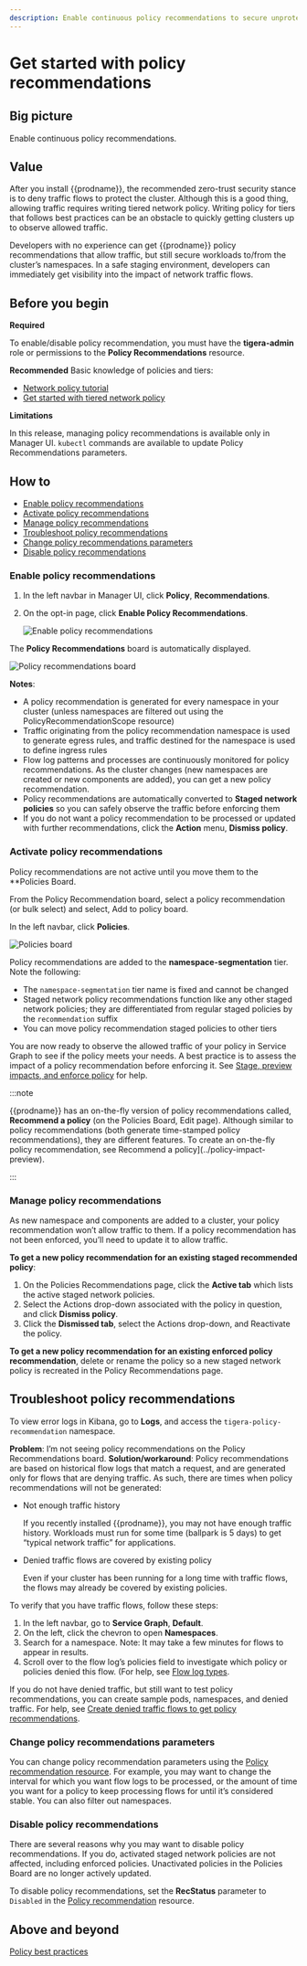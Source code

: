 ```yaml
---
description: Enable continuous policy recommendations to secure unprotected namespaces or workloads.
---
```


# Get started with policy recommendations

## Big picture

Enable continuous policy recommendations.

## Value

After you install {{prodname}}, the recommended zero-trust security stance is to deny traffic flows to protect the cluster. Although this is a good thing, allowing traffic requires writing tiered network policy. Writing policy for tiers that follows best practices can be an obstacle to quickly getting clusters up to observe allowed traffic. 

Developers with no experience can get {{prodname}} policy recommendations that allow traffic, but still secure workloads to/from the cluster’s namespaces. In a safe staging environment, developers can immediately get visibility into the impact of network traffic flows. 

## Before you begin

**Required**

To enable/disable policy recommendation, you must have the **tigera-admin** role or permissions to the **Policy Recommendations** resource. 

**Recommended**
Basic knowledge of policies and tiers:
- [Network policy tutorial](../network-policy/policy-tiers/policy-tutorial-ui)
- [Get started with tiered network policy](../network-policy/policy-tiers/tiered-policy)

**Limitations**

In this release, managing policy recommendations is available only in Manager UI. `kubectl` commands are available to update Policy Recommendations parameters.

## How to

- [Enable policy recommendations](#enable-policy-recommendations)
- [Activate policy recommendations](#activate-policy-recommendations) 
- [Manage policy recommendations](#manage-policy-recommendations)
- [Troubleshoot policy recommendations](#troubleshoot-policy-recommendations)
- [Change policy recommendations parameters](#change-policy-recommendations-parameters)
- [Disable policy recommendations](#disable-policy-recommendations)

### Enable policy recommendations

1. In the left navbar in Manager UI, click **Policy**, **Recommendations**.
1. On the opt-in page, click **Enable Policy Recommendations**.

   ![Enable policy recommendations](/img/calico-enterprise/enable-policy-recommendations.png)

The **Policy Recommendations** board is automatically displayed. 

![Policy recommendations board](/img/calico-enterprise/policy-recommendations-board.png)

**Notes**:
- A policy recommendation is generated for every namespace in your cluster (unless namespaces are filtered out using the PolicyRecommendationScope resource)
- Traffic originating from the policy recommendation namespace is used to generate egress rules, and traffic destined for the namespace is used to define ingress rules
- Flow log patterns and processes are continuously monitored for policy recommendations. As the cluster changes (new namespaces are created or new components are added), you can get a new policy recommendation. 
- Policy recommendations are automatically converted to **Staged network policies** so you can safely observe the traffic before enforcing them
- If you do not want a policy recommendation to be processed or updated with further recommendations, click the **Action** menu, **Dismiss policy**. 

### Activate policy recommendations

Policy recommendations are not active until you move them to the **Policies Board. 

From the Policy Recommendation board, select a policy recommendation (or bulk select) and select, Add to policy board.  

In the left navbar, click **Policies**.

![Policies board](/img/calico-enterprise/policy-recommendations-tier.png)

Policy recommendations are added to the **namespace-segmentation** tier. Note the following:

- The `namespace-segmentation` tier name is fixed and cannot be changed
- Staged network policy recommendations function like any other staged network policies; they are differentiated from regular staged policies by the `recommendation` suffix
- You can move policy recommendation staged policies to other tiers

You are now ready to observe the allowed traffic of your policy in Service Graph to see if the policy meets your needs. A best practice is to assess the impact of a policy recommendation before enforcing it. See [Stage, preview impacts, and enforce policy](staged-network-policies.mdx) for help. 

:::note 

{{prodname}} has an on-the-fly version of policy recommendations called, **Recommend a policy** (on the Policies Board, Edit page). Although similar to policy recommendations (both generate time-stamped policy recommendations), they are different features. To create an on-the-fly policy recommendation, see Recommend a policy](../policy-impact-preview). 

:::

### Manage policy recommendations

As new namespace and components are added to a cluster, your policy recommendation won’t allow traffic to them. If a policy recommendation has not been enforced, you’ll need to update it to allow traffic.

**To get a new policy recommendation for an existing staged recommended policy**:

1. On the Policies Recommendations page, click the **Active tab** which lists the active staged network policies. 
1. Select the Actions drop-down associated with the policy in question, and click **Dismiss policy**. 
1. Click the **Dismissed tab**, select the Actions drop-down, and Reactivate the policy.

**To get a new policy recommendation for an existing enforced policy recommendation**, delete or rename the policy so a new staged network policy is recreated in the Policy Recommendations page. 

## Troubleshoot policy recommendations

To view error logs in Kibana, go to **Logs**, and access the `tigera-policy-recommendation` namespace.

**Problem**: I’m not seeing policy recommendations on the Policy Recommendations board.
**Solution/workaround**: Policy recommendations are based on historical flow logs that match a request, and are generated only for flows that are denying traffic. As such, there are times when policy recommendations will not be generated:

- Not enough traffic history 

   If you recently installed {{prodname}}, you may not have enough traffic history. Workloads must run for some time (ballpark is 5 days) to get “typical network traffic” for applications.

- Denied traffic flows are covered by existing policy

   Even if your cluster has been running for a long time with traffic flows, the flows may already be covered by existing policies. 

To verify that you have traffic flows, follow these steps:

1. In the left navbar, go to **Service Graph**, **Default**.
1. On the left, click the chevron to open **Namespaces**.
1. Search for a namespace. 
   Note: It may take a few minutes for flows to appear in results.
1. Scroll over to the flow log’s policies field to investigate which policy or policies denied this flow. (For help, see [Flow log types](../../visibility/elastic/flow/datatypes#big-picture).

If you do not have denied traffic, but still want to test policy recommendations, you can create sample pods, namespaces, and denied traffic. For help, see [Create denied traffic flows to get policy recommendations](../network-policy/denied-traffic-flows). 

### Change policy recommendations parameters

You can change policy recommendation parameters using the [Policy recommendation resource](../reference/resources/policyrecommendations). For example, you may want to change the interval for which you want flow logs to be processed, or the amount of time you want for a policy to keep processing flows for until it’s considered stable. You can also filter out namespaces. 

### Disable policy recommendations 

There are several reasons why you may want to disable policy recommendations. If you do, activated staged network policies are not affected, including enforced policies. Unactivated policies in the Policies Board are no longer actively updated. 

To disable policy recommendations, set the **RecStatus** parameter to `Disabled` in the [Policy recommendation](../reference/resources/policyrecommendations) resource.
   
## Above and beyond

[Policy best practices](../network-policy/policy-best-practices)